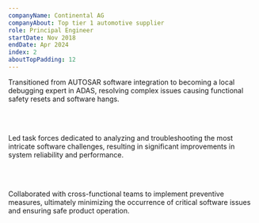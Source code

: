 ```yaml
---
companyName: Continental AG
companyAbout: Top tier 1 automotive supplier
role: Principal Engineer
startDate: Nov 2018
endDate: Apr 2024
index: 2
aboutTopPadding: 12
---
```


Transitioned from AUTOSAR software integration to becoming a local debugging expert in ADAS, resolving complex issues causing functional safety resets and software hangs.

<br></br>

Led task forces dedicated to analyzing and troubleshooting the most intricate software challenges, resulting in significant improvements in system reliability and performance.

<br></br>

Collaborated with cross-functional teams to implement preventive measures, ultimately minimizing the occurrence of critical software issues and ensuring safe product operation.
